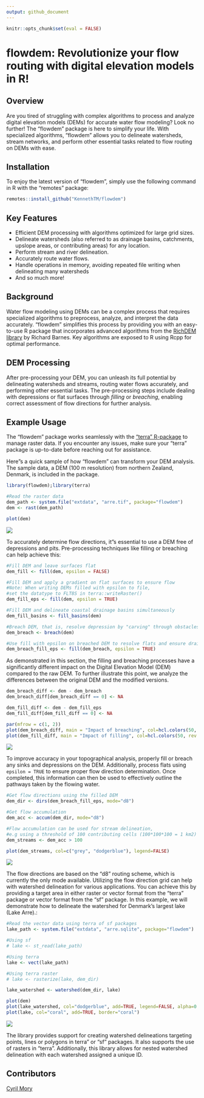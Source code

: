 ```yaml
---
output: github_document
---
```


```r
knitr::opts_chunk$set(eval = FALSE)
```

# flowdem: Revolutionize your flow routing with digital elevation models in R!

## Overview

Are you tired of struggling with complex algorithms to process and analyze digital elevation models (DEMs) for accurate water flow modeling? Look no further! The "flowdem" package is here to simplify your life. With specialized algorithms, "flowdem" allows you to delineate watersheds, stream networks, and perform other essential tasks related to flow routing on DEMs with ease.

## Installation
To enjoy the latest version of "flowdem", simply use the following command in R with the "remotes" package:

```r
remotes::install_github("KennethTM/flowdem")
```

## Key Features
- Efficient DEM processing with algorithms optimized for large grid sizes.
- Delineate watersheds (also referred to as drainage basins, catchments, upslope areas, or contributing areas) for any location.
- Perform stream and river delineation.
- Accurately route water flows.
- Handle operations in memory, avoiding repeated file writing when delineating many watersheds
- And so much more!

## Background
Water flow modeling using DEMs can be a complex process that requires specialized algorithms to preprocess, analyze, and interpret the data accurately. "flowdem" simplifies this process by providing you with an easy-to-use R package that incorporates advanced algorithms from the [RichDEM library](https://github.com/r-barnes/richdem) by Richard Barnes. Key algorithms are exposed to R using Rcpp for optimal performance.

## DEM Processing
After pre-processing your DEM, you can unleash its full potential by delineating watersheds and streams, routing water flows accurately, and performing other essential tasks. The pre-processing steps include dealing with depressions or flat surfaces through *filling* or *breaching*, enabling correct assessment of flow directions for further analysis.

## Example Usage
The "flowdem" package works seamlessly with the ["terra" R-package](https://github.com/rspatial/terra) to manage raster data. If you encounter any issues, make sure your "terra" package is up-to-date before reaching out for assistance. 

Here"s a quick sample of how "flowdem" can transform your DEM analysis. The sample data, a DEM (100 m resolution) from northern Zealand, Denmark, is included in the package.

```r
library(flowdem);library(terra)

#Read the raster data
dem_path <- system.file("extdata", "arre.tif", package="flowdem")
dem <- rast(dem_path)

plot(dem)
```

![](https://github.com/KennethTM/flowdem/blob/main/man/figures/arre_dem.png)

To accurately determine flow directions, it"s essential to use a DEM free of depressions and pits. Pre-processing techniques like filling or breaching can help achieve this:

```r
#Fill DEM and leave surfaces flat
dem_fill <- fill(dem, epsilon = FALSE)

#Fill DEM and apply a gradient on flat surfaces to ensure flow
#Note: When writing DEMs filled with epsilon to file, 
#set the datatype to FLT8S in terra::writeRaster()
dem_fill_eps <- fill(dem, epsilon = TRUE)

#Fill DEM and delineate coastal drainage basins simultaneously
dem_fill_basins <- fill_basins(dem)

#Breach DEM, that is, resolve depression by "carving" through obstacles
dem_breach <- breach(dem)

#Use fill with epsilon on breached DEM to resolve flats and ensure drainage
dem_breach_fill_eps <- fill(dem_breach, epsilon = TRUE)
```

As demonstrated in this section, the filling and breaching processes have a significantly different impact on the Digital Elevation Model (DEM) compared to the raw DEM. To further illustrate this point, we analyze the differences between the original DEM and the modified versions.

```r
dem_breach_diff <- dem - dem_breach
dem_breach_diff[dem_breach_diff == 0] <- NA

dem_fill_diff <- dem - dem_fill_eps
dem_fill_diff[dem_fill_diff == 0] <- NA

par(mfrow = c(1, 2))
plot(dem_breach_diff, main = "Impact of breaching", col=hcl.colors(50, rev = TRUE))
plot(dem_fill_diff, main = "Impact of filling", col=hcl.colors(50, rev = TRUE))
```

![](https://github.com/KennethTM/flowdem/blob/main/man/figures/arre_diff.png)

To improve accuracy in your topographical analysis, properly fill or breach any sinks and depressions on the DEM. Additionally, process flats using `epsilon = TRUE` to ensure proper flow direction determination. Once completed, this information can then be used to effectively outline the pathways taken by the flowing water.

```r
#Get flow directions using the filled DEM
dem_dir <- dirs(dem_breach_fill_eps, mode="d8")

#Get flow accumulation
dem_acc <- accum(dem_dir, mode="d8")

#Flow accumulation can be used for stream delineation, 
#e.g using a threshold of 100 contributing cells (100*100*100 = 1 km2)
dem_streams <- dem_acc > 100

plot(dem_streams, col=c("grey", "dodgerblue"), legend=FALSE)
```
![](https://github.com/KennethTM/flowdem/blob/main/man/figures/arre_streams.png)

The flow directions are based on the "d8" routing scheme, which is currently the only mode available. Utilizing the flow direction grid can help with watershed delineation for various applications. You can achieve this by providing a target area in either raster or vector format from the "terra" package or vector format from the "sf" package. In this example, we will demonstrate how to delineate the watershed for Denmark's largest lake (Lake Arre).:

```r
#Read the vector data using terra of sf packages
lake_path <- system.file("extdata", "arre.sqlite", package="flowdem")

#Using sf
# lake <- st_read(lake_path) 

#Using terra
lake <- vect(lake_path)

#Using terra raster
# lake <- rasterize(lake, dem_dir)

lake_watershed <- watershed(dem_dir, lake)

plot(dem)
plot(lake_watershed, col="dodgerblue", add=TRUE, legend=FALSE, alpha=0.5)
plot(lake, col="coral", add=TRUE, border="coral")
```

![](https://github.com/KennethTM/flowdem/blob/main/man/figures/arre_watershed.png)

The library provides support for creating watershed delineations targeting points, lines or polygons in terra" or "sf" packages. It also supports the use of rasters in "terra". Additionally, this library allows for nested watershed delineation with each watershed assigned a unique ID.

## Contributors
[Cyril Mory](https://github.com/cyrilmory)
